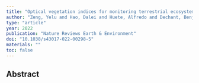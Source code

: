 ```yaml
---
title: "Optical vegetation indices for monitoring terrestrial ecosystems globally"
author: "Zeng, Yelu and Hao, Dalei and Huete, Alfredo and Dechant, Benjamin and Berry, Joe and Chen, Jing M and Joiner, Joanna and Frankenberg, Christian and Bond-Lamberty, Ben and Ryu, Youngryel and others"
type: "article"
year: 2022
publication: "Nature Reviews Earth & Environment"
doi: "10.1038/s43017-022-00298-5"
materials: ""
toc: false
---
```


## Abstract

